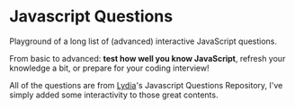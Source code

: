 

# Javascript Questions

Playground of a long list of (advanced) interactive JavaScript questions.

From basic to advanced: **test how well you know JavaScript**, refresh your knowledge a bit, or prepare for your coding interview!

All of the questions are from [Lydia](https://github.com/lydiahallie)'s Javascript Questions Repository, I've simply added some interactivity to those great contents.
